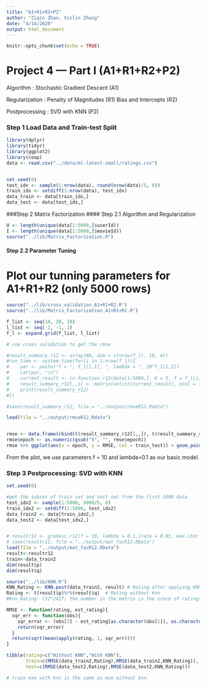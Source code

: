 ```yaml
---
title: "A1+R1+R2+P2"
author: "Ziqin Zhao, Xinlin Zhang"
date: "4/14/2020"
output: html_document
---
```


```r
knitr::opts_chunk$set(echo = TRUE)
```
# Project 4 --- Part I (A1+R1+R2+P2)

Algorithm : Stochastic Gradient Descent (A1)

Regularization : Penalty of Magnitudes (R1) Bias and Intercepts (R2) 

Postprocessing : SVD with KNN (P2)

### Step 1 Load Data and Train-test Split
```r
library(dplyr)
library(tidyr)
library(ggplot2)
library(coop)
data <- read.csv("../data/ml-latest-small/ratings.csv")


set.seed(0)
test_idx <- sample(1:nrow(data), round(nrow(data)/5, 0))
train_idx <- setdiff(1:nrow(data), test_idx)
data_train <- data[train_idx,]
data_test <- data[test_idx,]
```

###Step 2 Matrix Factorization
#### Step 2.1 Algorithm and Regularization
```r
U <- length(unique(data[1:5000,]$userId))
I <- length(unique(data[1:5000,]$movieId))
source("../lib/Matrix_Factorization.R")  
```

#### Step 2.2 Parameter Tuning

# Plot our tunning parameters for A1+R1+R2 (only 5000 rows)
```r
source("../lib/cross_validation_A1+R1+R2.R")  
source("../lib/Matrix_Factorization_A1+R1+R2.R")

f_list <- seq(10, 20, 10)
l_list <- seq(-2, -1, 1)
f_l <- expand.grid(f_list, l_list)

# use cross validation to get the rmse

#result_summary_r12 <- array(NA, dim = c(nrow(f_l), 10, 4)) 
#run_time <- system.time(for(i in 1:nrow(f_l)){
#    par <- paste("f = ", f_l[i,1], ", lambda = ", 10^f_l[i,2])
#    cat(par, "\n")
#    current_result <- cv.function.r12(data[1:5000,], K = 5, f = f_l[i,1], lambda = 10^f_l[i,2])
#    result_summary_r12[,,i] <- matrix(unlist(current_result), ncol = 10, byrow = T) 
#    print(result_summary_r12)
#})

#save(result_summary_r12, file = "../output/rmseR12.Rdata")
```

```r
load(file = "../output/rmseR12.Rdata") 


rmse <- data.frame(rbind(t(result_summary_r12[1,,]), t(result_summary_r12[2,,])), train_test = rep(c("Train", "Test"), each = 4), par = rep(paste("f = ", f_l[,1], ", lambda = ", 10^f_l[,2]), times = 2)) %>% gather("epoch", "RMSE", -train_test, -par)
rmse$epoch <- as.numeric(gsub("X", "", rmse$epoch))
rmse %>% ggplot(aes(x = epoch, y = RMSE, col = train_test)) + geom_point() + facet_grid(~par)
```
From the plot, we use parameters f = 10 and lambda=0.1 as our basic model.

### Step 3 Postprocessing: SVD with KNN

```r
set.seed(0)

#get the subset of train set and test set from the first 5000 data
test_idx2 <- sample(1:5000, 5000/5, 0)
train_idx2 <- setdiff(1:5000, test_idx2)
data_train2 <- data[train_idx2,]
data_test2 <- data[test_idx2,]


# resultr12 <- gradesc.r12(f = 10, lambda = 0.1,lrate = 0.01, max.iter = 100, stopping.deriv = 0.01,data = data2, train = data_train2, test = data_test2)
# save(resultr12, file = "../output/mat_facR12.RData")
load(file = "../output/mat_facR12.RData")
result<-resultr12
train<-data_train2
dim(result$p)
dim(result$q)
```


```r
source("../lib/KNN.R")
KNN_Rating <- KNN.post(data_train2, result) # Rating after applying KNN
Rating <- t(result$p)%*%(result$q)  # Rating without knn 
#Knn_Rating: (32*2427: the number in the matrix is the score of ratings) 
```

```r
RMSE <- function(rating, est_rating){
  sqr_err <- function(obs){
    sqr_error <- (obs[3] - est_rating[as.character(obs[1]), as.character(obs[2])])^2
    return(sqr_error)
  }
  return(sqrt(mean(apply(rating, 1, sqr_err))))  
}

tibble(rating=c("Without KNN","With KNN"),
       train=c(RMSE(data_train2,Rating),RMSE(data_train2,KNN_Rating)),     
       test=c(RMSE(data_test2,Rating),RMSE(data_test2,KNN_Rating)))

# train mse with knn is the same as mse without knn. 

```


